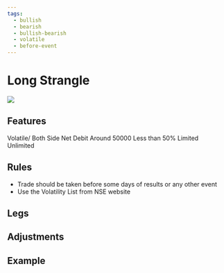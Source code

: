```yaml
---
tags:
  - bullish
  - bearish
  - bullish-bearish
  - volatile
  - before-event
---
```


# Long Strangle
<img className="graph" src="/img/graphs/long-strangle.svg" />

## Features
<grid>
  <attribute title="View" icon="visibility" color="info">
    Volatile/ Both Side
  </attribute>
  <attribute title="Premium" icon="currency_exchange" color="info">
    Net Debit
  </attribute>
  <attribute title="Margin" icon="currency_rupee" color="info">
    Around 50000
  </attribute>
  <attribute title="POP" icon="percent" color="success">
	Less than 50%
  </attribute>
  <attribute title="Max Loss" icon="dangerous" color="warning">
    Limited
  </attribute>
  <attribute title="Max Profit" icon="payments" color="info">
    Unlimited
  </attribute>
</grid>

## Rules

- Trade should be taken before some days of results or any other event
- Use the Volatility List from NSE website


## Legs


<leg side="CE"  transaction="B" moneyNess="OTM" lotSize={1} moreInfo="100"/>
<leg side="PE"  transaction="B" moneyNess="OTM" lotSize={1} moreInfo="-100"/>



## Adjustments



## Example

